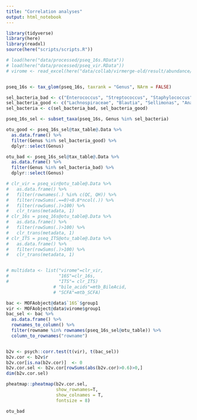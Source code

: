 ```yaml
---
title: "Correlation analyses"
output: html_notebook
---
```


```r
library(tidyverse)
library(here)
library(readxl)
source(here("scripts/scripts.R"))

# load(here("data/processed/pseq_16s.RData"))
# load(here("data/processed/pseq_vir.RData"))
# virome <- read_excel(here("data/collab/virmerge-old/result/abundance/AbundPervmerge1.xlsx"))


pseq_16s <- tax_glom(pseq_16s, taxrank = "Genus", NArm = FALSE)

sel_bacteria_bad <- c("Enterococcus", "Streptococcus", "Staphylococcus", "Klebsiella", "Lactobacillus", "Escherichia", "Prevotella", "Stenotrophomonas")
sel_bacteria_good <- c("Lachnospiraceae", "Blautia", "Sellimonas", "Anaerostipes", "Ruminococcaceae", "Flavinofractor", "Bacteroidetes", "Prevotella", "Barnesiella", "Actinobacteria", "Bifidobacterium", "Actinomyces", "Erysipelotrichaceae")
sel_bacteria <- c(sel_bacteria_bad, sel_bacteria_good)

pseq_16s_sel <- subset_taxa(pseq_16s, Genus %in% sel_bacteria)

otu_good <- pseq_16s_sel@tax_table@.Data %>% 
  as.data.frame() %>% 
  filter(Genus %in% sel_bacteria_good) %>% 
  dplyr::select(Genus)

otu_bad <- pseq_16s_sel@tax_table@.Data %>% 
  as.data.frame() %>% 
  filter(Genus %in% sel_bacteria_bad) %>% 
  dplyr::select(Genus)

# clr_vir = pseq_vir@otu_table@.Data %>% 
#   as.data.frame() %>% 
#   filter(rownames(.) %in% c(QC, QH)) %>% 
#   filter(rowSums(.==0)<0.8*ncol(.)) %>% 
#   filter(rowSums(.)>100) %>% 
#   clr_trans(metadata, 1)
# clr_16s = pseq_16s@otu_table@.Data %>% 
#   as.data.frame() %>% 
#   filter(rowSums(.)>100) %>% 
#   clr_trans(metadata, 1)
# clr_ITS = pseq_ITS@otu_table@.Data %>% 
#   as.data.frame() %>% 
#   filter(rowSums(.)>100) %>% 
#   clr_trans(metadata, 1)


# multidata <- list("virome"=clr_vir, 
#                   "16S"=clr_16s, 
#                   "ITS"= clr_ITS)
                  # "bile_acids"=mtb_BileAcid,
                  # "SCFA"=mtb_SCFA)
```


```r
bac <- MOFAobject@data$`16S`$group1
vir <- MOFAobject@data$virome$group1
bac_sel <- bac %>% 
  as.data.frame() %>% 
  rownames_to_column() %>% 
  filter(rowname %in% rownames(pseq_16s_sel@otu_table)) %>% 
  column_to_rownames("rowname")


b2v <- psych::corr.test(t(vir), t(bac_sel))
b2v.cor <- b2v$r
b2v.cor[is.na(b2v.cor)]  <- 0
b2v.cor.sel <- b2v.cor[rowSums(abs(b2v.cor)>0.6)>0,]
dim(b2v.cor.sel)

pheatmap::pheatmap(b2v.cor.sel, 
                   show_rownames=T,
                   show_colnames = T,
                   fontsize = 8)
```
```r
otu_bad
```

